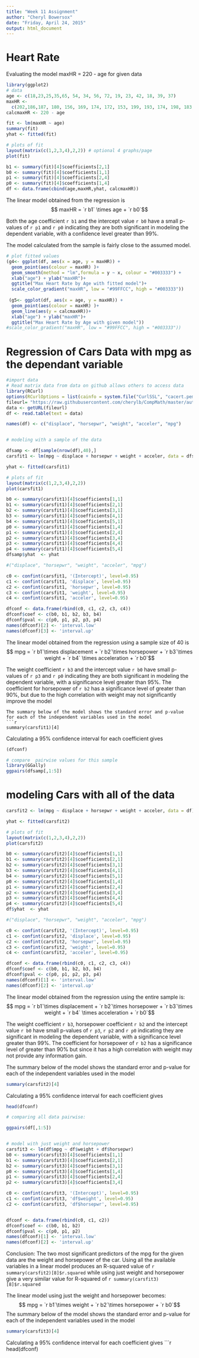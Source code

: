 ```yaml
---
title: "Week 11 Assignment"
author: "Cheryl Bowersox"
date: "Friday, April 24, 2015"
output: html_document
---
```


# Heart Rate

Evaluating the model maxHR = 220 - age for given data
 
```r
library(ggplot2)
# data
age <- c(18,23,25,35,65, 54, 34, 56, 72, 19, 23, 42, 18, 39, 37)
maxHR <- 
  c(202,186,187, 180, 156, 169, 174, 172, 153, 199, 193, 174, 198, 183,178)
calcmaxHR <- 220 - age

fit <- lm(maxHR ~ age)
summary(fit)
yhat <- fitted(fit)

# plots of fit
layout(matrix(c(1,2,3,4),2,2)) # optional 4 graphs/page
plot(fit)

b1 <- summary(fit)[4]$coefficients[2,1]
b0 <- summary(fit)[4]$coefficients[1,1]
p1 <- summary(fit)[4]$coefficients[2,4]
p0 <- summary(fit)[4]$coefficients[1,4]
df <- data.frame(cbind(age,maxHR,yhat, calcmaxHR))


```

The linear model obtained from the regression is
$$ maxHR = `r b1` \times age + `r b0`$$

Both the age coefficient `r b1` and the intercept value `r b0` have a small p-values of 
`r p1` and `r p0` indicating they are both significant in modeling the dependent variable, with a confidence level greater than 99%. 

The model calculated from the sample is fairly  close to the assumed model.

```r
# plot fitted values
(g4<- ggplot(df, aes(x = age, y = maxHR)) + 
  geom_point(aes(colour = maxHR) )+
  geom_smooth(method = "lm",formula = y ~ x, colour = "#003333") +
  xlab("age") + ylab("maxHR")+
  ggtitle("Max Heart Rate by Age with fitted model")+
  scale_color_gradient("maxHR", low = "#99FFCC", high = "#003333"))
 
 (g5<- ggplot(df, aes(x = age, y = maxHR)) + 
  geom_point(aes(colour = maxHR) )+
  geom_line(aes(y = calcmaxHR))+
  xlab("age") + ylab("maxHR")+
  ggtitle("Max Heart Rate by Age with given model"))
#scale_color_gradient("maxHR", low = "#99FFCC", high = "#003333"))
```


# Regression of Cars Data with mpg as the dependant variable
```r
#import data
# Read matrix data from data on github allows others to access data
library(RCurl)
options(RCurlOptions = list(cainfo = system.file("CurlSSL", "cacert.pem", package = "RCurl")))
fileurl= "https://raw.githubusercontent.com/cherylb/CompMath/master/auto-mpg.data"
data <- getURL(fileurl)
df <- read.table(text = data)

names(df) <- c("displace", "horsepwr", "weight", "acceler", "mpg")


# modeling with a sample of the data

dfsamp <- df[sample(nrow(df),40),]
carsfit1 <- lm(mpg ~ displace + horsepwr + weight + acceler, data = dfsamp)

yhat <- fitted(carsfit1)

# plots of fit
layout(matrix(c(1,2,3,4),2,2))
plot(carsfit1)

b0 <- summary(carsfit1)[4]$coefficients[1,1]
b1 <- summary(carsfit1)[4]$coefficients[2,1]
b2 <- summary(carsfit1)[4]$coefficients[3,1]
b3 <- summary(carsfit1)[4]$coefficients[4,1]
b4 <- summary(carsfit1)[4]$coefficients[5,1]
p0 <- summary(carsfit1)[4]$coefficients[1,4]
p1 <- summary(carsfit1)[4]$coefficients[2,4]
p2 <- summary(carsfit1)[4]$coefficients[3,4]
p3 <- summary(carsfit1)[4]$coefficients[4,4]
p4 <- summary(carsfit1)[4]$coefficients[5,4]
dfsamp$yhat  <- yhat

#("displace", "horsepwr", "weight", "acceler", "mpg")

c0 <- confint(carsfit1, '(Intercept)', level=0.95)
c1 <- confint(carsfit1, 'displace', level=0.95)
c2 <- confint(carsfit1, 'horsepwr', level=0.95)
c3 <- confint(carsfit1, 'weight', level=0.95)
c4 <- confint(carsfit1, 'acceler', level=0.95)

dfconf <- data.frame(rbind(c0, c1, c2, c3, c4))
dfconf$coef <- c(b0, b1, b2, b3, b4)
dfconf$pval <- c(p0, p1, p2, p3, p4)
names(dfconf)[2] <- 'interval.low'
names(dfconf)[3] <- 'interval.up'


```

The linear model obtained from the regression using a sample size of 40 is
$$ mpg = `r b1`\times displacement  + `r b2`\times horsepower + `r b3`\times weight + `r b4` \times acceleration + `r b0`$$


The weight coefficient `r b3` and the intercept value `r b0` have small p-values of 
`r p3` and `r p0` indicating they are both significant in modeling the dependent variable, with a significance level greater than 95%.   The coefficient for horsepower of `r b2` has a significance level of greater than 90%, but due to the high correlation with weight may not significantly improve the model

```
The summary below of the model shows the standard error and p-value for each of the independent variables used in the model
```r
summary(carsfit1)[4]
```

Calculating a 95% confidence interval for each coefficient gives

```r
(dfconf)
```


```r
# compare  pairwise values for this sample
library(GGally)
ggpairs(dfsamp[,1:5])

```


# modeling Cars with all of the data
```r

carsfit2 <- lm(mpg ~ displace + horsepwr + weight + acceler, data = df)

yhat <- fitted(carsfit2)

# plots of fit
layout(matrix(c(1,2,3,4),2,2))
plot(carsfit2)

b0 <- summary(carsfit2)[4]$coefficients[1,1]
b1 <- summary(carsfit2)[4]$coefficients[2,1]
b2 <- summary(carsfit2)[4]$coefficients[3,1]
b3 <- summary(carsfit2)[4]$coefficients[4,1]
b4 <- summary(carsfit2)[4]$coefficients[5,1]
p0 <- summary(carsfit2)[4]$coefficients[1,4]
p1 <- summary(carsfit2)[4]$coefficients[2,4]
p2 <- summary(carsfit2)[4]$coefficients[3,4]
p3 <- summary(carsfit2)[4]$coefficients[4,4]
p4 <- summary(carsfit2)[4]$coefficients[5,4]
df$yhat  <- yhat

#("displace", "horsepwr", "weight", "acceler", "mpg")

c0 <- confint(carsfit2, '(Intercept)', level=0.95)
c1 <- confint(carsfit2, 'displace', level=0.95)
c2 <- confint(carsfit2, 'horsepwr', level=0.95)
c3 <- confint(carsfit2, 'weight', level=0.95)
c4 <- confint(carsfit2, 'acceler', level=0.95)

dfconf <- data.frame(rbind(c0, c1, c2, c3, c4))
dfconf$coef <- c(b0, b1, b2, b3, b4)
dfconf$pval <- c(p0, p1, p2, p3, p4)
names(dfconf)[1] <- 'interval.low'
names(dfconf)[2] <- 'interval.up'


```


The linear model obtained from the regression using the entire sample is:
$$ mpg = `r b1`\times displacement  + `r b2`\times horsepower + `r b3`\times weight + `r b4` \times acceleration + `r b0`$$

The weight coefficient `r b3`, horsepower coefficient `r b2` and the intercept value `r b0` have small p-values of 
`r p3`, `r p2` and `r p0` indicating they are significant in modeling the dependent variable, with a significance level greater than 99%.   The coefficient for horsepower of `r b2` has a significance level of greater than 90% but since it has a high correlation with weight may not provide any information gain.

The summary below of the model shows the standard error and p-value for each of the independent variables used in the model
```r
summary(carsfit2)[4]
```

Calculating a 95% confidence interval for each coefficient gives
```r
head(dfconf)

# comparing all data pairwise:

ggpairs(df[,1:5])


# model with just weight and horsepower
carsfit3 <- lm(df$mpg ~ df$weight + df$horsepwr)
b0 <- summary(carsfit3)[4]$coefficients[1,1]
b1 <- summary(carsfit3)[4]$coefficients[2,1]
b2 <- summary(carsfit3)[4]$coefficients[3,1]
p0 <- summary(carsfit3)[4]$coefficients[1,4]
p1 <- summary(carsfit3)[4]$coefficients[2,4]
p2 <- summary(carsfit3)[4]$coefficients[3,4]

c0 <- confint(carsfit3, '(Intercept)', level=0.95)
c1 <- confint(carsfit3, 'df$weight', level=0.95)
c2 <- confint(carsfit3, 'df$horsepwr', level=0.95)


dfconf <- data.frame(rbind(c0, c1, c2))
dfconf$coef <- c(b0, b1, b2)
dfconf$pval <- c(p0, p1, p2)
names(dfconf)[1] <- 'interval.low'
names(dfconf)[2] <- 'interval.up'
```

Conclusion: The two most significant predictors of the mpg for the given data are the weight and horsepower of the car.  Using all the available variables in a linear model produces an R-squared value of `r summary(carsfit2)[8]$r.squared` while using just weight and horsepower give a very similar value for R-squared of `r summary(carsfit3)[8]$r.squared`

The linear model using just the weight and horsepower becomes:
$$ mpg = `r b1`\times weight  + `r b2`\times horsepower + `r b0`$$
The summary below of the model shows the standard error and p-value for each of the independent variables used in the model
```r
summary(carsfit3)[4]
```

Calculating a 95% confidence interval for each coefficient gives
```r
head(dfconf)


